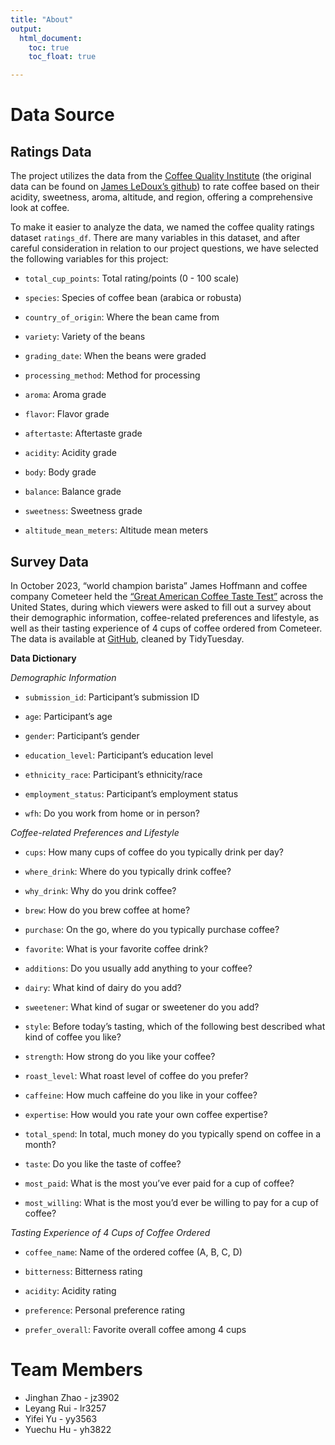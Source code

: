 ```yaml
---
title: "About"
output: 
  html_document:
    toc: true
    toc_float: true

---
```


# Data Source

## Ratings Data

The project utilizes the data from the [Coffee Quality Institute](https://database.coffeeinstitute.org/) (the original data can be found on [James LeDoux's github](https://github.com/jldbc/coffee-quality-database)) to rate coffee based on their acidity, sweetness, aroma, altitude, and region, offering a comprehensive look at coffee. 

To make it easier to analyze the data, we named the coffee quality ratings dataset `ratings_df`. There are many variables in this dataset, and after careful consideration in relation to our project questions, we have selected the following variables for this project:

* `total_cup_points`: Total rating/points (0 - 100 scale)

* `species`: Species of coffee bean (arabica or robusta)

* `country_of_origin`: Where the bean came from

* `variety`: Variety of the beans

* `grading_date`: When the beans were graded

* `processing_method`: Method for processing

* `aroma`: Aroma grade

* `flavor`: Flavor grade

* `aftertaste`: Aftertaste grade

* `acidity`: Acidity grade

* `body`: Body grade

* `balance`: Balance grade

* `sweetness`: Sweetness grade

* `altitude_mean_meters`: Altitude mean meters



## Survey Data

In October 2023, "world champion barista" James Hoffmann and coffee company Cometeer held the [“Great American Coffee Taste Test”](https://www.youtube.com/watch?v=bMOOQfeloH0) across the United States, during which viewers were asked to fill out a survey about their demographic information, coffee-related preferences and lifestyle, as well as their tasting experience of 4 cups of coffee ordered from Cometeer. The data is available at [GitHub](https://github.com/rfordatascience/tidytuesday/tree/master/data/2024/2024-05-14), cleaned by TidyTuesday. 

**Data Dictionary**


*Demographic Information*

* `submission_id`: Participant's submission ID

* `age`: Participant's age

* `gender`: Participant's gender

* `education_level`: Participant's education level

* `ethnicity_race`: Participant's ethnicity/race

* `employment_status`: Participant's employment status

* `wfh`: Do you work from home or in person?


*Coffee-related Preferences and Lifestyle*

* `cups`: How many cups of coffee do you typically drink per day?

* `where_drink`: Where do you typically drink coffee?

* `why_drink`: Why do you drink coffee?

* `brew`: How do you brew coffee at home?

* `purchase`: On the go, where do you typically purchase coffee?

* `favorite`: What is your favorite coffee drink?

* `additions`: Do you usually add anything to your coffee?

* `dairy`: What kind of dairy do you add?

* `sweetener`: What kind of sugar or sweetener do you add?

* `style`: Before today's tasting, which of the following best described what kind of coffee you like?

* `strength`: How strong do you like your coffee?

* `roast_level`: What roast level of coffee do you prefer?

* `caffeine`: How much caffeine do you like in your coffee?

* `expertise`: How would you rate your own coffee expertise?

* `total_spend`: In total, much money do you typically spend on coffee in a month?

* `taste`: Do you like the taste of coffee?

* `most_paid`: What is the most you've ever paid for a cup of coffee?

* `most_willing`: What is the most you'd ever be willing to pay for a cup of coffee?


*Tasting Experience of 4 Cups of Coffee Ordered*

* `coffee_name`: Name of the ordered coffee (A, B, C, D)

* `bitterness`: Bitterness rating

* `acidity`: Acidity rating

* `preference`: Personal preference rating

* `prefer_overall`: Favorite overall coffee among 4 cups



# Team Members

* Jinghan Zhao - jz3902
* Leyang Rui - lr3257
* Yifei Yu - yy3563
* Yuechu Hu - yh3822

